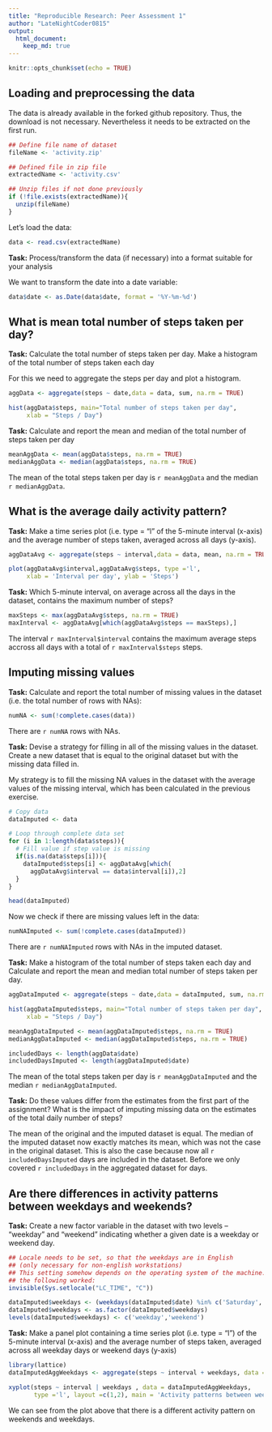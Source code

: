 ```yaml
---
title: "Reproducible Research: Peer Assessment 1"
author: "LateNightCoder0815"
output: 
  html_document:
    keep_md: true
---
```


```r
knitr::opts_chunk$set(echo = TRUE)
```

## Loading and preprocessing the data
The data is already available in the forked github repository. Thus, the download is not necessary. Nevertheless it needs to be extracted on the first run.

```r
## Define file name of dataset
fileName <- 'activity.zip'

## Defined file in zip file
extractedName <- 'activity.csv'

## Unzip files if not done previously
if (!file.exists(extractedName)){
  unzip(fileName)
}
```

Let's load the data:

```r
data <- read.csv(extractedName)
```

**Task:** Process/transform the data (if necessary) into a format suitable for your analysis

We want to transform the date into a date variable:
```r
data$date <- as.Date(data$date, format = '%Y-%m-%d')
```

## What is mean total number of steps taken per day?

**Task:** Calculate the total number of steps taken per day. Make a histogram of the total number of steps taken each day

For this we need to aggregate the steps per day and plot a histogram.

```r
aggData <- aggregate(steps ~ date,data = data, sum, na.rm = TRUE)

hist(aggData$steps, main="Total number of steps taken per day", 
     xlab = "Steps / Day")
```

**Task:** Calculate and report the mean and median of the total number of steps taken per day

```r
meanAggData <- mean(aggData$steps, na.rm = TRUE)
medianAggData <- median(aggData$steps, na.rm = TRUE)
```

The mean of the total steps taken per day is `r meanAggData` and the median `r medianAggData`.

## What is the average daily activity pattern?

**Task:** Make a time series plot (i.e. type = "l" of the 5-minute interval (x-axis) and the average number of steps taken, averaged across all days (y-axis).

```r
aggDataAvg <- aggregate(steps ~ interval,data = data, mean, na.rm = TRUE)

plot(aggDataAvg$interval,aggDataAvg$steps, type ='l',
     xlab = 'Interval per day', ylab = 'Steps')
``` 

**Task:** Which 5-minute interval, on average across all the days in the dataset, contains the maximum number of steps?

```r
maxSteps <- max(aggDataAvg$steps, na.rm = TRUE)
maxInterval <- aggDataAvg[which(aggDataAvg$steps == maxSteps),]
``` 

The interval `r maxInterval$interval` contains the maximum average steps accross all days with a total of `r maxInterval$steps` steps.


## Imputing missing values
**Task:** Calculate and report the total number of missing values in the dataset (i.e. the total number of rows with NAs):

```r
numNA <- sum(!complete.cases(data))
``` 

There are `r numNA` rows with NAs.

**Task:** Devise a strategy for filling in all of the missing values in the dataset. Create a new dataset that is equal to the original dataset but with the missing data filled in.

My strategy is to fill the missing NA values in the dataset with the average values of the missing interval, which has been calculated in the previous exercise.

```r
# Copy data
dataImputed <- data

# Loop through complete data set 
for (i in 1:length(data$steps)){
  # Fill value if step value is missing
  if(is.na(data$steps[i])){
    dataImputed$steps[i] <- aggDataAvg[which(
      aggDataAvg$interval == data$interval[i]),2]
  }
}

head(dataImputed)
```

Now we check if there are missing values left in the data:

```r
numNAImputed <- sum(!complete.cases(dataImputed))
``` 

There are `r numNAImputed` rows with NAs in the imputed dataset.

**Task:** Make a histogram of the total number of steps taken each day and Calculate and report the mean and median total number of steps taken per day. 

```r
aggDataImputed <- aggregate(steps ~ date,data = dataImputed, sum, na.rm = TRUE)

hist(aggDataImputed$steps, main="Total number of steps taken per day", 
     xlab = "Steps / Day")
```

```r
meanAggDataImputed <- mean(aggDataImputed$steps, na.rm = TRUE)
medianAggDataImputed <- median(aggDataImputed$steps, na.rm = TRUE)

includedDays <- length(aggData$date)
includedDaysImputed <- length(aggDataImputed$date)
```

The mean of the total steps taken per day is `r meanAggDataImputed` and the median `r medianAggDataImputed`.

**Task:** Do these values differ from the estimates from the first part of the assignment? What is the impact of imputing missing data on the estimates of the total daily number of steps?

The mean of the original and the imputed dataset is equal. The median of the imputed dataset now exactly matches its mean, which was not the case in the original dataset. This is also the case because now all `r includedDaysImputed` days are included in the dataset. Before we only covered `r includedDays` in the aggregated dataset for days.

## Are there differences in activity patterns between weekdays and weekends?

**Task:** Create a new factor variable in the dataset with two levels – “weekday” and “weekend” indicating whether a given date is a weekday or weekend day.

```r
## Locale needs to be set, so that the weekdays are in English 
## (only necessary for non-english workstations)
## This setting somehow depends on the operating system of the machine. On my machine
## the following worked: 
invisible(Sys.setlocale("LC_TIME", "C"))

dataImputed$weekdays <- (weekdays(dataImputed$date) %in% c('Saturday', 'Sundays'))
dataImputed$weekdays <- as.factor(dataImputed$weekdays)
levels(dataImputed$weekdays) <- c('weekday','weekend')
```

**Task:** Make a panel plot containing a time series plot (i.e. type = "l") of the 5-minute interval (x-axis) and the average number of steps taken, averaged across all weekday days or weekend days (y-axis)


```r
library(lattice)
dataImputedAggWeekdays <- aggregate(steps ~ interval + weekdays, data =dataImputed, mean)

xyplot(steps ~ interval | weekdays , data = dataImputedAggWeekdays, 
       type ='l', layout =c(1,2), main = 'Activity patterns between weekdays and weekends' )
```

We can see from the plot above that there is a different activity pattern on weekends and weekdays.
